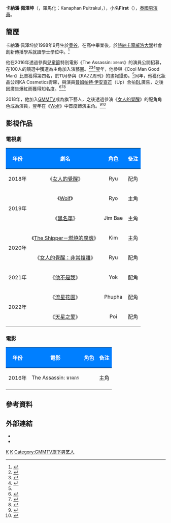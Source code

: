 {{藝人
| 姓名 = 卡納潘·佩澤坤
| 類型 = 男演員
| 圖片 = 
| 圖片尺寸 = 
| 圖片簡介 = 
| 本名 = 
| 外文名 = คณพันธ์ ปุ้ยตระกูล
| 外文 = th
| 羅馬拼音 = Kanaphan Puitrakul
| 英文名 = 
| 暱稱 = First（เฟิร์ส）
| 其他藝名 = 
| 國籍 = {{THA}}
| 出生日期 = {{birth_date_and_age|1998|9|3}}
| 出生地點 = {{THA}}[[曼谷|曼谷]]
| 宗教信仰 = 
| 配偶 = 
| 兒女 = 
| 父母 = 
| 語言 = [[泰語|泰語]]
| 職業 = [[演員|演員]]
| 教育程度 = [[詩納卡寧威洛大學|詩納卡寧威洛大學]]社會創新傳播學系（就讀中）
| 出道作 = 
| 出道日期 = 2016年
| 代表作 = 
| 活躍年代 = 
| 唱片公司 = 
| 經紀公司 = GMMTV
| 相關團體 = 
| 網站 = 
| IMDb = 10527883
}}
'''卡納潘·佩澤坤'''（{{lang-th|คณพันธ์ ปุ้ยตระกูล}}，羅馬化：Kanaphan Puitrakul，{{bd|1998年|9月3日}}），小名'''First'''（{{lang-th|เฟิร์ส}}），[[泰國|泰國]][[男演員|男演員]]。

== 簡歷 ==
卡納潘·佩澤坤於1998年9月生於[[曼谷|曼谷]]，在{{link-en|肅安古楋學校|Suankularb Wittayalai School}}高中畢業後，於[[詩納卡寧威洛大學|詩納卡寧威洛大學]]社會創新傳播學系就讀學士學位中。<ref name="campusstar">{{cite web |title=ส่องประวัติ เฟิร์ส-คณพันธ์ หรือ ริว ผู้ชายของตาต้า จากซีรีส์ Wake Up ชะนี |url=https://campus.campus-star.com/variety/73062.html |website=campus-star.com |publisher=Campus Star |accessdate=2020-06-13 |language=Th |date=08-06-2018 |archive-date=2020-09-28 |archive-url=https://web.archive.org/web/20200928123338/https://campus.campus-star.com/variety/73062.html |dead-url=no }}</ref>

他在2016年透過參與[[兒童節|兒童節]]特別電影《The Assassin: ฆาตกร》的演員公開招募，在100人的競選中獲選為主角加入演藝圈。<ref name="assassin">{{cite web |title=ผ่าความคิด "เด็กทำหนัง" เปิดโปงฆาตกรรับวันเด็ก |url=https://mgronline.com/live/detail/9590000000557 |website=mgronline.com |publisher=Mgronline |accessdate=2020-06-13 |language=Th |date=03-01-2016 |archive-date=2020-11-28 |archive-url=https://web.archive.org/web/20201128063210/https://mgronline.com/live/detail/9590000000557 |dead-url=no }}</ref><ref>{{cite web |title=หนัง'ฆาตกร'สะท้อน(บางมุม)เด็กไทย |url=https://www.komchadluek.net/news/edu-health/220438 |website=komchadluek.net |publisher=Kom Chad Luek |accessdate=2020-07-30 |language=Th |date=2016-01-13 |archive-date=2021-09-26 |archive-url=https://web.archive.org/web/20210926045244/https://www.komchadluek.net/news/edu-health/220438 |dead-url=no }}</ref><ref>{{cite web |title=HOT ISSUE |url=https://www.m-culture.go.th/surveillance/article_attach/KIDS%20DEE%209%20(1).pdf |website=m-culture.go.th |publisher=Kids Dee |accessdate=2020-07-30 |page=2 |language=Th |format=pdf |archive-date=2016-04-12 |archive-url=https://web.archive.org/web/20160412152512/http://www.m-culture.go.th/surveillance/article_attach/KIDS%20DEE%209%20(1).pdf |dead-url=no }}</ref>翌年，他參與《Cool Man Good Man》比賽獲得第四名，於11月參與《KAZZ周刊》的畫報攝影。<ref name="campusstar" />同年，他獲化妝品公司KA Cosmetics青睞，與演員[[普姆帕特·伊安查芒|普姆帕特·伊安查芒]]（Up）合拍[[BL_(和製英語)|BL]]廣告，之後因廣告爆紅而獲得知名度。<ref>{{cite web |title=โฆษณาเอาใจสาววาย เจอแบบนี้ตายยยเลยมั๊ย (มีคลิป) |url=https://www.dek-d.com/board/view/3815923/ |website=dek-d.com |publisher=Dek-D.com |accessdate=2020-07-30|language=th|date=2017-12-22}}</ref><ref>{{cite news |title=Thai lip balm ad goes viral for all the right reasons |url=https://www.sbs.com.au/topics/pride/fast-lane/article/2017/12/29/thai-lip-balm-ad-goes-viral-all-right-reasons |accessdate=2020-07-30 |work=SBS |date=2017-12-29 |archive-date=2021-09-26 |archive-url=https://web.archive.org/web/20210926045324/https://www.sbs.com.au/topics/pride/fast-lane/article/2017/12/29/thai-lip-balm-ad-goes-viral-all-right-reasons |dead-url=no }}</ref><ref>{{cite news |last1=Danao |first1=Monique |title=5 of Thailand's ads that went viral because they made us laugh or touched our hearts – from LGBT lip care to beauty tips |url=https://www.scmp.com/magazines/style/leisure/article/3094023/5-thailands-ads-went-viral-because-they-made-us-laugh-or |accessdate=2020-07-30 |work=南華早報 |date=2020-07-21 |archive-date=2020-09-19 |archive-url=https://web.archive.org/web/20200919201010/https://www.scmp.com/magazines/style/leisure/article/3094023/5-thailands-ads-went-viral-because-they-made-us-laugh-or |dead-url=no }}</ref>

2018年，他加入[[GMMTV|GMMTV]]成為旗下藝人，之後透過參演《[[女人的覺醒|女人的覺醒]]》的配角角色成為演員，翌年在《[[Wolf_(泰國電視劇)|Wolf]]》中首度飾演主角。<ref name="daradaily">{{cite web |title=เปิดประวัติ "เฟิร์ส คณพันธ์" หรือ "เรียว" ใน "WOLF เกมล่าเธอ" |url=https://www.daradaily.com/news/78679/read |website=daradaily.com |publisher=Daradaily |accessdate=2020-06-13 |language=Th |date=08-02-2019 |archive-date=2020-06-13 |archive-url=https://web.archive.org/web/20200613102453/https://www.daradaily.com/news/78679/read |dead-url=no }}</ref><ref name="blacklist">{{cite web |title=แบงค์, นนน, ชิม่อน, โอม, เฟิร์ส นำทีมประชันฝีมือ สนุกเข้มครบรส!!! ในซีรีส์ Blacklist นักเรียนลับ บัญชีดำ |url=https://www.newsplus.co.th/176383 |website=newsplus.co.th |publisher=News Plus |accessdate=2020-06-13 |language=Th |date=2019-10-10 |archive-date=2019-12-19 |archive-url=https://web.archive.org/web/20191219073320/https://newsplus.co.th/176383 |dead-url=yes }}</ref>

== 影視作品 ==
=== 電視劇 ===
{| class="wikitable"
! style="background:#007FFF; color:white" align="center" |年份 
! style="background:#007FFF; color:white" align="center" |劇名  
! style="background:#007FFF; color:white" align="center" |角色
! style="background:#007FFF; color:white" align="center" |备注
|-
| 2018年 || 《[[女人的覺醒|女人的覺醒]]》 || Ryu || 配角
|-
| rowspan=2|2019年 || 《[[Wolf_(泰國電視劇)|Wolf]]》 || Ryo || 主角
|-
| 《[[黑名單_(泰國電視劇)|黑名單]]》 || Jim Bae || 主角
|-
| rowspan=2|2020年 || 《[[The_Shipper－燃燒的腐魂|The Shipper－燃燒的腐魂]]》 || Kim || 主角
|-
| 《[[女人的覺醒：非常複雜|女人的覺醒：非常複雜]]》 || Ryu || 配角
|-
| 2021年 || 《[[他不是我|他不是我]]》 || Yok || 配角
|-
| rowspan="2" |2022年 || 《[[流星花園_(泰國電視劇)|流星花園]]》 || Phupha || 配角
|-
|《[[天星之爱|天星之爱]]》
|Poi
|配角
|}

=== 電影 ===
{| class="wikitable"
! style="background:#007FFF; color:white" align="center" |年份 
! style="background:#007FFF; color:white" align="center" |電影  
! style="background:#007FFF; color:white" align="center" |角色
! style="background:#007FFF; color:white" align="center" |备注
|-
| 2016年 || The Assassin: ฆาตกร || || 主角
|-
|}

== 參考資料 ==
{{reflist}}

== 外部連結 ==
* {{instagram|first.kp}}
* {{twitter|Firstkpp}}

{{GMMTV 旗下艺人}}
[[Category:泰國電視演員|K]]
[[Category:泰國男演員|K]]
[[Category:GMMTV旗下男艺人|Category:GMMTV旗下男艺人]]